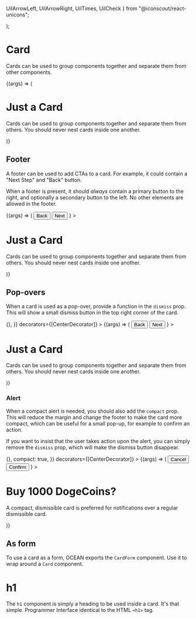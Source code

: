   UilArrowLeft,
  UilArrowRight,
  UilTimes,
  UilCheck
} from "@iconscout/react-unicons";

<Meta title="MDX/UI/Card" component={Card} />

  <div
    style={{
      width: "100%",
      height: "100%",
      display: "flex",
      alignItems: "center",
      justifyContent: "center",
    }}
  >
    <StoryContent />
  </div>
);

# Card

Cards can be used to group components together and separate them from other components.

<Canvas>
  <Story
    name="Default"
    parameters={{ docs: { source: { type: "code" } } }}
    args={{
      width: 500,
    }}
  >
    {(args) => (
      <Card {...args}>
        <h1>Just a Card</h1>
        <p>
          Cards can be used to group components together and separate them from
          others. You should never nest cards inside one another.
        </p>
      </Card>
    )}
  </Story>
</Canvas>

<ArgsTable story="Default" />

## Footer

A footer can be used to add CTAs to a card. For example, it could contain a "Next Step" and "Back" button.

When a footer is present, it should _always_ contain a primary button to the right, and optionally a secondary button to the left. No other elements are allowed in the footer.

<Canvas>
  <Story
    name="With Footer"
    parameters={{ docs: { source: { type: "code" } } }}
    args={{
      width: 500,
    }}
  >
    {(args) => (
      <Card
        {...args}
        footer={
          <>
            <Button>
              <UilArrowLeft size="13" />
              <span>Back</span>
            </Button>
            <Button primary>
              <span>Next</span>
              <UilArrowRight size="13" />
            </Button>
          </>
        }
      >
        <h1>Just a Card</h1>
        <p>
          Cards can be used to group components together and separate them from
          others. You should never nest cards inside one another.
        </p>
      </Card>
    )}
  </Story>
</Canvas>

<ArgsTable story="With Footer" />

## Pop-overs

When a card is used as a pop-over, provide a function in the `dismiss` prop. This will show a small dismiss button in the top right corner of the card.

<Canvas>
  <Story
    name="Dismissible"
    parameters={{ docs: { source: { type: "code" } } }}
    args={{
      width: 500,
      dismiss: () => {},
    }}
    decorators={[CenterDecorator]}
  >
    {(args) => (
      <Card
        {...args}
        footer={
          <>
            <Button>
              <UilArrowLeft size="13" />
              <span>Back</span>
            </Button>
            <Button primary>
              <span>Next</span>
              <UilArrowRight size="13" />
            </Button>
          </>
        }
      >
        <h1>Just a Card</h1>
        <p>
          Cards can be used to group components together and separate them from
          others. You should never nest cards inside one another.
        </p>
      </Card>
    )}
  </Story>
</Canvas>

<ArgsTable story="Dismissible" />

### Alert

When a compact alert is needed, you should also add the `compact` prop. This will reduce the margin and change the footer to make the card more compact, which can be useful for a small pop-up, for example to confirm an action.

If you want to insist that the user takes action upon the alert, you can simply remove the `dismiss` prop, which will make the dismiss button disappear.

<Canvas>
  <Story
    name="Compact"
    parameters={{ docs: { source: { type: "code" } } }}
    args={{
      width: 300,
      dismiss: () => {},
      compact: true,
    }}
    decorators={[CenterDecorator]}
  >
    {(args) => (
      <Card
        {...args}
        footer={
          <>
            <Button>
              <UilTimes size="13" />
              <span>Cancel</span>
            </Button>
            <Button primary>
              <UilCheck size="13" />
              <span>Confirm</span>
            </Button>
          </>
        }
      >
        <h1>
          Buy <b>1000</b> DogeCoins?
        </h1>
        <p>
          A compact, dismissible card is preferred for notifications over a
          regular dismissible card.
        </p>
      </Card>
    )}
  </Story>
</Canvas>

<ArgsTable story="Compact" />

## As form
To use a card as a form, OCEAN exports the `CardForm` component. Use it to wrap around a `Card` component.

# h1
The `h1` component is simply a heading to be used inside a card. It's that simple. Programmer Interface identical to the HTML `<h1>` tag.